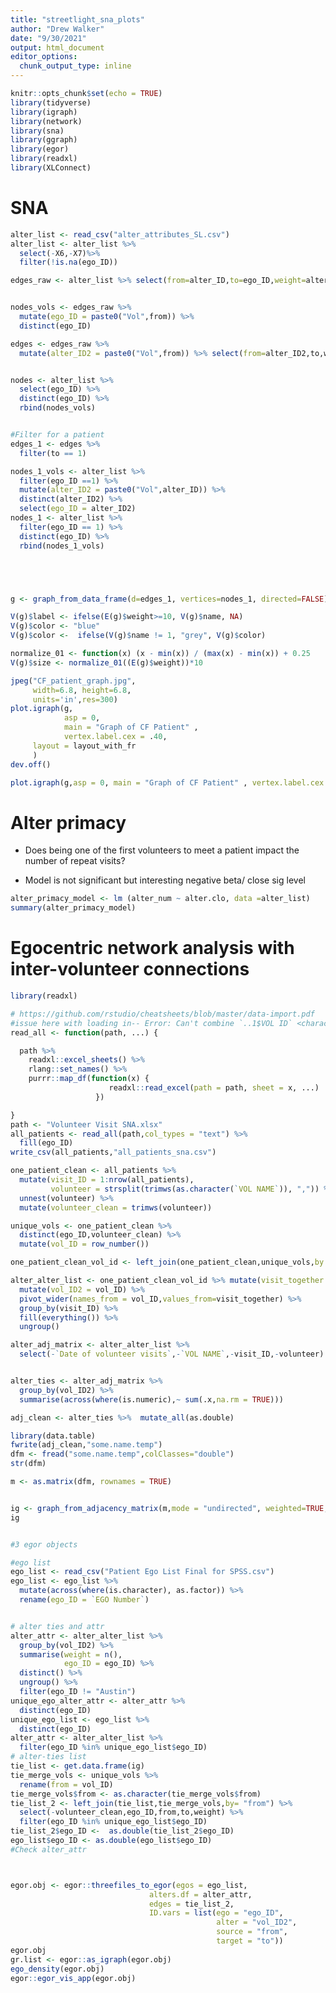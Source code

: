 ```yaml
---
title: "streetlight_sna_plots"
author: "Drew Walker"
date: "9/30/2021"
output: html_document
editor_options: 
  chunk_output_type: inline
---
```


```r
knitr::opts_chunk$set(echo = TRUE)
library(tidyverse)
library(igraph)
library(network)
library(sna)
library(ggraph)
library(egor)
library(readxl)
library(XLConnect)

```
# SNA 

```r
alter_list <- read_csv("alter_attributes_SL.csv")
alter_list <- alter_list %>% 
  select(-X6,-X7)%>% 
  filter(!is.na(ego_ID))

edges_raw <- alter_list %>% select(from=alter_ID,to=ego_ID,weight=alter.clo)


nodes_vols <- edges_raw %>% 
  mutate(ego_ID = paste0("Vol",from)) %>% 
  distinct(ego_ID)

edges <- edges_raw %>%
  mutate(alter_ID2 = paste0("Vol",from)) %>% select(from=alter_ID2,to,weight)


nodes <- alter_list %>% 
  select(ego_ID) %>% 
  distinct(ego_ID) %>% 
  rbind(nodes_vols)


#Filter for a patient
edges_1 <- edges %>% 
  filter(to == 1)

nodes_1_vols <- alter_list %>% 
  filter(ego_ID ==1) %>% 
  mutate(alter_ID2 = paste0("Vol",alter_ID)) %>% 
  distinct(alter_ID2) %>% 
  select(ego_ID = alter_ID2)
nodes_1 <- alter_list %>% 
  filter(ego_ID == 1) %>% 
  distinct(ego_ID) %>% 
  rbind(nodes_1_vols)





g <- graph_from_data_frame(d=edges_1, vertices=nodes_1, directed=FALSE)

V(g)$label <- ifelse(E(g)$weight>=10, V(g)$name, NA)
V(g)$color <- "blue"
V(g)$color <-  ifelse(V(g)$name != 1, "grey", V(g)$color)

normalize_01 <- function(x) (x - min(x)) / (max(x) - min(x)) + 0.25
V(g)$size <- normalize_01((E(g)$weight))*10

jpeg("CF_patient_graph.jpg", 
     width=6.8, height=6.8, 
     units='in',res=300)
plot.igraph(g, 
            asp = 0,
            main = "Graph of CF Patient" ,
            vertex.label.cex = .40,
     layout = layout_with_fr
     ) 
dev.off()

plot.igraph(g,asp = 0, main = "Graph of CF Patient" , vertex.label.cex = .40, layout = layout_with_fr) # change edge color to grey)

```

# Alter primacy

* Does being one of the first volunteers to meet a patient impact the number of repeat visits?

* Model is not significant but interesting negative beta/ close sig level

```r
alter_primacy_model <- lm (alter_num ~ alter.clo, data =alter_list)    #This model adds in the covariate effect of th
summary(alter_primacy_model)
```


# Egocentric network analysis with inter-volunteer connections

```r
library(readxl)

# https://github.com/rstudio/cheatsheets/blob/master/data-import.pdf
#issue here with loading in-- Error: Can't combine `..1$VOL ID` <character> and `..5$VOL ID` <double>.
read_all <- function(path, ...) {

  path %>%
    readxl::excel_sheets() %>%
    rlang::set_names() %>%
    purrr::map_df(function(x) {
                      readxl::read_excel(path = path, sheet = x, ...)
                   })

}
path <- "Volunteer Visit SNA.xlsx"
all_patients <- read_all(path,col_types = "text") %>% 
  fill(ego_ID)
write_csv(all_patients,"all_patients_sna.csv")

one_patient_clean <- all_patients %>% 
  mutate(visit_ID = 1:nrow(all_patients),
         volunteer = strsplit(trimws(as.character(`VOL NAME`)), ",")) %>%
  unnest(volunteer) %>% 
  mutate(volunteer_clean = trimws(volunteer))

unique_vols <- one_patient_clean %>% 
  distinct(ego_ID,volunteer_clean) %>% 
  mutate(vol_ID = row_number())

one_patient_clean_vol_id <- left_join(one_patient_clean,unique_vols,by = c("volunteer_clean","ego_ID"))

alter_alter_list <- one_patient_clean_vol_id %>% mutate(visit_together = 1) %>%
  mutate(vol_ID2 = vol_ID) %>% 
  pivot_wider(names_from = vol_ID,values_from=visit_together) %>% 
  group_by(visit_ID) %>% 
  fill(everything()) %>% 
  ungroup() 

alter_adj_matrix <- alter_alter_list %>% 
  select(-`Date of volunteer visits`,-`VOL NAME`,-visit_ID,-volunteer)


alter_ties <- alter_adj_matrix %>% 
  group_by(vol_ID2) %>% 
  summarise(across(where(is.numeric),~ sum(.x,na.rm = TRUE)))

adj_clean <- alter_ties %>%  mutate_all(as.double) 

library(data.table)
fwrite(adj_clean,"some.name.temp")
dfm <- fread("some.name.temp",colClasses="double")
str(dfm)

m <- as.matrix(dfm, rownames = TRUE)


ig <- graph_from_adjacency_matrix(m,mode = "undirected", weighted=TRUE,diag=F)
ig


#3 egor objects

#ego list
ego_list <- read_csv("Patient Ego List Final for SPSS.csv")
ego_list <- ego_list %>% 
  mutate(across(where(is.character), as.factor)) %>% 
  rename(ego_ID = `EGO Number`)


# alter ties and attr
alter_attr <- alter_alter_list %>% 
  group_by(vol_ID2) %>% 
  summarise(weight = n(),
            ego_ID = ego_ID) %>% 
  distinct() %>% 
  ungroup() %>% 
  filter(ego_ID != "Austin") 
unique_ego_alter_attr <- alter_attr %>% 
  distinct(ego_ID)
unique_ego_list <- ego_list %>% 
  distinct(ego_ID)
alter_attr <- alter_alter_list %>% 
  filter(ego_ID %in% unique_ego_list$ego_ID)
# alter-ties list
tie_list <- get.data.frame(ig) 
tie_merge_vols <- unique_vols %>% 
  rename(from = vol_ID) 
tie_merge_vols$from <- as.character(tie_merge_vols$from)
tie_list_2 <- left_join(tie_list,tie_merge_vols,by= "from") %>%
  select(-volunteer_clean,ego_ID,from,to,weight) %>% 
  filter(ego_ID %in% unique_ego_list$ego_ID) 
tie_list_2$ego_ID <-  as.double(tie_list_2$ego_ID)
ego_list$ego_ID <- as.double(ego_list$ego_ID)
#Check alter_attr



egor.obj <- egor::threefiles_to_egor(egos = ego_list, 
                               alters.df = alter_attr, 
                               edges = tie_list_2, 
                               ID.vars = list(ego = "ego_ID", 
                                              alter = "vol_ID2", 
                                              source = "from", 
                                              target = "to"))
egor.obj
gr.list <- egor::as_igraph(egor.obj)
ego_density(egor.obj)
egor::egor_vis_app(egor.obj)


```


